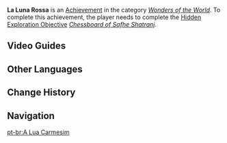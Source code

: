 {{Achievement Infobox
|id           = 81297
|order id     = 1284
|category     = Wonders of the World
|description  = Across this vast chessboard, what horrors have been enacted under the light of the blood-red moon?
|requirements = Complete [[Chessboard of Safhe Shatranj]].
|primogems    = 5
|tracking     = 
|topic        = 
|type         = Exploration
|hidden       = 1
}}
'''La Luna Rossa''' is an [[Achievement]] in the category ''[[Wonders of the World]]''. To complete this achievement, the player needs to complete the [[Hidden Exploration Objective]] ''[[Chessboard of Safhe Shatranj]]''.
<!--
==Gameplay Notes==
* 

==Trivia==
* 

==Gallery==
{{Preview
|size=300px
|file=
|caption=
}}
-->

==Video Guides==
{{EVT
|video1   = https://youtu.be/WgkxzaMT0Kw
|caption1 = La Luna Rossa Guide
}}

==Other Languages==
{{Other Languages
|en      = La Luna Rossa
|zhs     = 被染红的月亮
|zhs_rm  = Bèi Rǎnhóng de Yuèliàng
|zht     = 被染紅的月亮
|zht_rm  = Bèi Rǎnhóng de Yuèliàng
|zh_tl   = 
|ja      = 赤く染まった月
|ja_rm   = Akaku Somatta Tsuki
|ja_tl   = 
|ko      = 붉게 물든 달
|ko_rm   = Bulkke Muldeun Dal
|ko_tl   = Rosed Moon
|es      = Luna de sangre
|es_tl   = Blood Moon
|fr      = Au clair de la lune rouge sang
|fr_tl   = In the Blood-Red Moonlight
|ru      = Кровавая луна
|ru_tl   = Bloody Moon
|th      = ย้อมพระจันทร์สีเลือด
|th_rm   = 
|th_tl   = 
|vi      = Mặt Trăng Bị Nhuộm Đỏ
|vi_tl   = 
|de      = Blutgetränkter Mond
|de_tl   = Blood Soaked Moon
|id      = Rembulan Semerah Darah
|id_tl   = Blood Red Moon
|pt      = A Lua Carmesim
|pt_tl   = 
|tr      = Kanlı Ay
|tr_tl   = 
|it      = La Luna Rossa
}}

==Change History==
{{Change History|3.4}}
<!--
==References==
{{Reflist}}
-->
==Navigation==
{{Achievement Navbox}}

[[pt-br:A Lua Carmesim]]